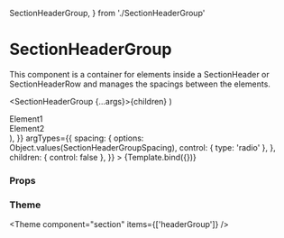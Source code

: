   SectionHeaderGroup,
} from './SectionHeaderGroup'

<Meta
  title="Components/Section/SectionHeaderGroup"
  component={SectionHeaderGroup}
/>

# SectionHeaderGroup

This component is a container for elements inside a SectionHeader or SectionHeaderRow and manages the spacings between the elements.

  <SectionHeaderGroup {...args}>{children}</SectionHeaderGroup>
)

<Canvas>
  <Story
    name="Default"
    args={{
      spacing: SectionHeaderGroupSpacing.sm,
      children: (
        <>
          <div>Element1</div>
          <div>Element2</div>
        </>
      ),
    }}
    argTypes={{
      spacing: {
        options: Object.values(SectionHeaderGroupSpacing),
        control: { type: 'radio' },
      },
      children: { control: false },
    }}
  >
    {Template.bind({})}
  </Story>
</Canvas>

### Props

<ArgsTable story="Default" />

### Theme

<Theme component="section" items={['headerGroup']} />

